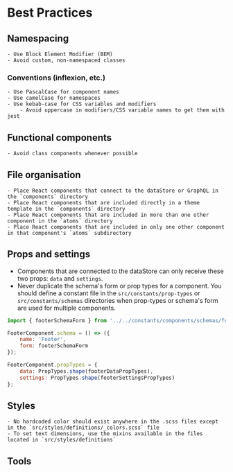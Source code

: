 
<Meta title="Docs/Getting Started/Best Practices" />

# Best Practices

## Namespacing

	- Use Block Element Modifier (BEM)
	- Avoid custom, non-namespaced classes

### Conventions (inflexion, etc.)

	- Use PascalCase for component names
	- Use camelCase for namespaces
	- Use kebab-case for CSS variables and modifiers
		- Avoid uppercase in modifiers/CSS variable names to get them with jest

## Functional components

	- Avoid class components whenever possible

## File organisation

	- Place React components that connect to the dataStore or GraphQL in the `components` directory
	- Place React components that are included directly in a theme template in the `components` directory
	- Place React components that are included in more than one other component in the `atoms` directory
	- Place React components that are included in only one other component in that component's `atoms` subdirectory

## Props and settings
- Components that are connected to the dataStore can only receive these two props: `data` and `settings`.
- Never duplicate the schema's form or prop types for a component. You should define a constant file in the `src/constants/prop-types` or  `src/constants/schemas` directories when prop-types or schema's form are used for multiple components.
```jsx
import { footerSchemaForm } from '../../constants/components/schemas/footer';

FooterComponent.schema = () => ({
	name: 'Footer',
	form: footerSchemaForm
});

FooterComponent.propTypes = {
    data: PropTypes.shape(footerDataPropTypes),
    settings: PropTypes.shape(footerSettingsPropTypes)
};
```


## Styles

	- No hardcoded color should exist anywhere in the .scss files except in the `src/styles/definitions/_colors.scss` file
	- To set text dimensions, use the mixins available in the files located in `src/styles/definitions`

## Tools
